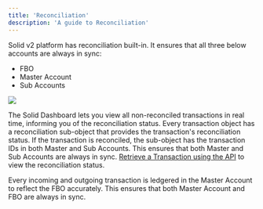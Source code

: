```yaml
---
title: 'Reconciliation'
description: 'A guide to Reconciliation'
---
```

Solid v2 platform has reconciliation built-in. It ensures that all three below accounts are always in sync:
- FBO
- Master Account
- Sub Accounts

<Frame caption="Reconciliation" type="glass">
  <img src="https://uploads-ssl.webflow.com/66633a8deaa98cd86b9f0eb3/668f011742f180ac7ea428c5_Reconciled.png" />
</Frame>


The Solid Dashboard lets you view all non-reconciled transactions in real time, informing you of the reconciliation status. Every transaction object has a reconciliation sub-object that provides the transaction's reconciliation status. If the transaction is reconciled, the sub-object has the transaction IDs in both Master and Sub Accounts. This ensures that both Master and Sub Accounts are always in sync. [Retrieve a Transaction using the API](/v2/api-reference/transactions/retrieve-a-transaction) to view the reconciliation status.

Every incoming and outgoing transaction is ledgered in the Master Account to reflect the FBO accurately. This ensures that both Master Account and FBO are always in sync.